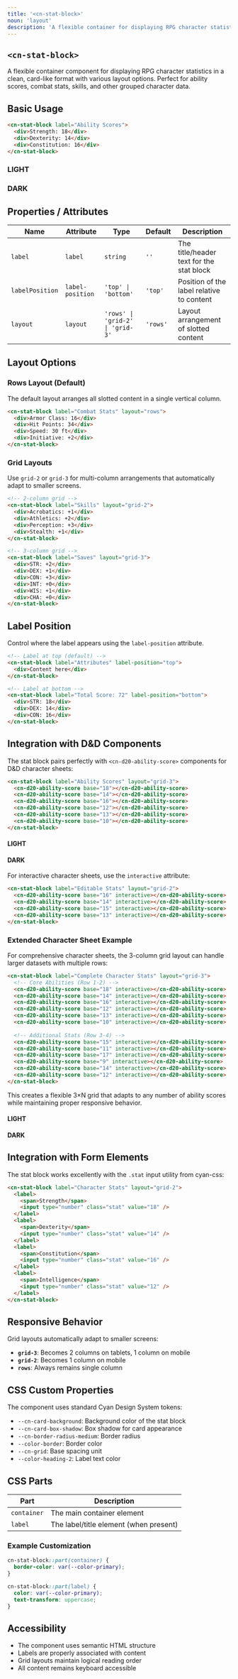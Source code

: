 ```yaml
---
title: '<cn-stat-block>'
noun: 'layout'
description: 'A flexible container for displaying RPG character statistics in a clean, card-like format with various layout options.'
---
```


<article class="column-l">

# `<cn-stat-block>`

A flexible container component for displaying RPG character statistics in a clean, card-like format with various layout options. Perfect for ability scores, combat stats, skills, and other grouped character data.

## Basic Usage


```html
<cn-stat-block label="Ability Scores">
  <div>Strength: 18</div>
  <div>Dexterity: 14</div>
  <div>Constitution: 16</div>
</cn-stat-block>
```

<div class="grid two-col">
  <div class="light border border-radius p-1 surface">
    <h3>LIGHT</h3>
    <StatBlockDemo />
  </div>
  <div class="dark border border-radius p-1 surface">
    <h3>DARK</h3>
    <StatBlockDemo />
  </div>
</div>

## Properties / Attributes

| Name | Attribute | Type | Default | Description |
|------|-----------|------|---------|-------------|
| `label` | `label` | `string` | `''` | The title/header text for the stat block |
| `labelPosition` | `label-position` | `'top' \| 'bottom'` | `'top'` | Position of the label relative to content |
| `layout` | `layout` | `'rows' \| 'grid-2' \| 'grid-3'` | `'rows'` | Layout arrangement of slotted content |

## Layout Options

### Rows Layout (Default)

The default layout arranges all slotted content in a single vertical column.

```html
<cn-stat-block label="Combat Stats" layout="rows">
  <div>Armor Class: 16</div>
  <div>Hit Points: 34</div>
  <div>Speed: 30 ft</div>
  <div>Initiative: +2</div>
</cn-stat-block>
```

### Grid Layouts

Use `grid-2` or `grid-3` for multi-column arrangements that automatically adapt to smaller screens.

```html
<!-- 2-column grid -->
<cn-stat-block label="Skills" layout="grid-2">
  <div>Acrobatics: +1</div>
  <div>Athletics: +2</div>
  <div>Perception: +3</div>
  <div>Stealth: +1</div>
</cn-stat-block>

<!-- 3-column grid -->
<cn-stat-block label="Saves" layout="grid-3">
  <div>STR: +2</div>
  <div>DEX: +1</div>
  <div>CON: +3</div>
  <div>INT: +0</div>
  <div>WIS: +1</div>
  <div>CHA: +0</div>
</cn-stat-block>
```

## Label Position

Control where the label appears using the `label-position` attribute.

```html
<!-- Label at top (default) -->
<cn-stat-block label="Attributes" label-position="top">
  <div>Content here</div>
</cn-stat-block>

<!-- Label at bottom -->
<cn-stat-block label="Total Score: 72" label-position="bottom">
  <div>STR: 18</div>
  <div>DEX: 14</div>
  <div>CON: 16</div>
</cn-stat-block>
```

## Integration with D&D Components

The stat block pairs perfectly with `<cn-d20-ability-score>` components for D&D character sheets:

```html
<cn-stat-block label="Ability Scores" layout="grid-3">
  <cn-d20-ability-score base="18"></cn-d20-ability-score>
  <cn-d20-ability-score base="14"></cn-d20-ability-score>
  <cn-d20-ability-score base="16"></cn-d20-ability-score>
  <cn-d20-ability-score base="12"></cn-d20-ability-score>
  <cn-d20-ability-score base="13"></cn-d20-ability-score>
  <cn-d20-ability-score base="10"></cn-d20-ability-score>
</cn-stat-block>
```


<div class="grid two-col">
  <div class="light border border-radius p-1 surface">
    <h4>LIGHT</h4>
    <StatBlockD20Demo />
  </div>
  <div class="dark border border-radius p-1 surface">
    <h4>DARK</h4>
    <StatBlockD20Demo />
  </div>
</div>

For interactive character sheets, use the `interactive` attribute:

```html
<cn-stat-block label="Editable Stats" layout="grid-2">
  <cn-d20-ability-score base="16" interactive></cn-d20-ability-score>
  <cn-d20-ability-score base="14" interactive></cn-d20-ability-score>
  <cn-d20-ability-score base="15" interactive></cn-d20-ability-score>
  <cn-d20-ability-score base="13" interactive></cn-d20-ability-score>
</cn-stat-block>
```

### Extended Character Sheet Example

For comprehensive character sheets, the 3-column grid layout can handle larger datasets with multiple rows:

```html
<cn-stat-block label="Complete Character Stats" layout="grid-3">
  <!-- Core Abilities (Row 1-2) -->
  <cn-d20-ability-score base="18" interactive></cn-d20-ability-score>
  <cn-d20-ability-score base="14" interactive></cn-d20-ability-score>
  <cn-d20-ability-score base="16" interactive></cn-d20-ability-score>
  <cn-d20-ability-score base="12" interactive></cn-d20-ability-score>
  <cn-d20-ability-score base="13" interactive></cn-d20-ability-score>
  <cn-d20-ability-score base="10" interactive></cn-d20-ability-score>
  
  <!-- Additional Stats (Row 3-4) -->
  <cn-d20-ability-score base="15" interactive></cn-d20-ability-score>
  <cn-d20-ability-score base="11" interactive></cn-d20-ability-score>
  <cn-d20-ability-score base="17" interactive></cn-d20-ability-score>
  <cn-d20-ability-score base="9" interactive></cn-d20-ability-score>
  <cn-d20-ability-score base="14" interactive></cn-d20-ability-score>
  <cn-d20-ability-score base="12" interactive></cn-d20-ability-score>
</cn-stat-block>
```

This creates a flexible 3×N grid that adapts to any number of ability scores while maintaining proper responsive behavior.


<div class="grid two-col">
  <div class="light border border-radius p-1 surface">
    <h4>LIGHT</h4>
    <StatBlockExtendedDemo />
  </div>
  <div class="dark border border-radius p-1 surface">
    <h4>DARK</h4>
    <StatBlockExtendedDemo />
  </div>
</div>

## Integration with Form Elements

The stat block works excellently with the `.stat` input utility from cyan-css:

```html
<cn-stat-block label="Character Stats" layout="grid-2">
  <label>
    <span>Strength</span>
    <input type="number" class="stat" value="18" />
  </label>
  <label>
    <span>Dexterity</span>
    <input type="number" class="stat" value="14" />
  </label>
  <label>
    <span>Constitution</span>
    <input type="number" class="stat" value="16" />
  </label>
  <label>
    <span>Intelligence</span>
    <input type="number" class="stat" value="12" />
  </label>
</cn-stat-block>
```

## Responsive Behavior

Grid layouts automatically adapt to smaller screens:

- **`grid-3`**: Becomes 2 columns on tablets, 1 column on mobile
- **`grid-2`**: Becomes 1 column on mobile
- **`rows`**: Always remains single column

## CSS Custom Properties

The component uses standard Cyan Design System tokens:

- `--cn-card-background`: Background color of the stat block
- `--cn-card-box-shadow`: Box shadow for card appearance
- `--cn-border-radius-medium`: Border radius
- `--color-border`: Border color
- `--cn-grid`: Base spacing unit
- `--color-heading-2`: Label text color

## CSS Parts

| Part | Description |
|------|-------------|
| `container` | The main container element |
| `label` | The label/title element (when present) |

### Example Customization

```css
cn-stat-block::part(container) {
  border-color: var(--color-primary);
}

cn-stat-block::part(label) {
  color: var(--color-primary);
  text-transform: uppercase;
}
```

## Accessibility

- The component uses semantic HTML structure
- Labels are properly associated with content
- Grid layouts maintain logical reading order
- All content remains keyboard accessible

</article>